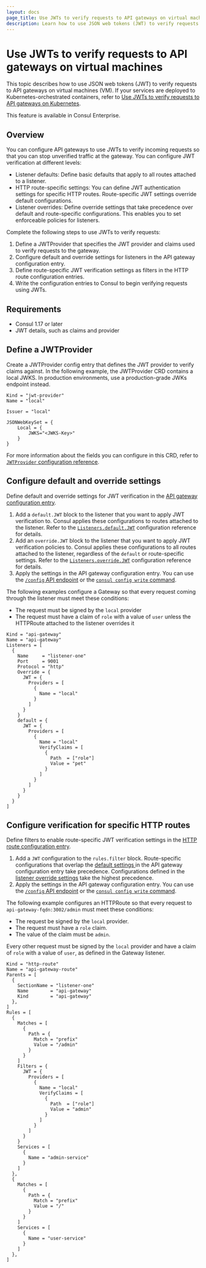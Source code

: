 ```yaml
---
layout: docs
page_title: Use JWTs to verify requests to API gateways on virtual machines
description: Learn how to use JSON web tokens (JWT) to verify requests from external clients to listeners on an API gateway.
---
```


# Use JWTs to verify requests to API gateways on virtual machines

This topic describes how to use JSON web tokens (JWT) to verify requests to API gateways on virtual machines (VM). If your services are deployed to Kubernetes-orchestrated containers, refer to [Use JWTs to verify requests to API gateways on Kubernetes](/consul/docs/north-south/api-gateway/secure-traffic/jwt/k8s).

<EnterpriseAlert> This feature is available in Consul Enterprise. </EnterpriseAlert>

## Overview

You can configure API gateways to use JWTs to verify incoming requests so that you can stop unverified traffic at the gateway. You can configure JWT verification at different levels:

- Listener defaults: Define basic defaults that apply to all routes attached to a listener.
- HTTP route-specific settings: You can define JWT authentication settings for specific HTTP routes. Route-specific JWT settings override default configurations.
- Listener overrides: Define override settings that take precedence over default and route-specific configurations. This enables you to set enforceable policies for listeners.

Complete the following steps to use JWTs to verify requests:

1. Define a JWTProvider that specifies the JWT provider and claims used to verify requests to the gateway.
1. Configure default and override settings for listeners in the API gateway configuration entry.
1. Define route-specific JWT verification settings as filters in the HTTP route configuration entries.
1. Write the configuration entries to Consul to begin verifying requests using JWTs.

## Requirements

- Consul 1.17 or later
- JWT details, such as claims and provider

## Define a JWTProvider

Create a JWTProvider config entry that defines the JWT provider to verify claims against.
In the following example, the JWTProvider CRD contains a local JWKS. In production environments, use a production-grade JWKs endpoint instead.

<CodeBlockConfig filename="jwt-provider.hcl">

```hcl
Kind = "jwt-provider"
Name = "local"

Issuer = "local"

JSONWebKeySet = {
    Local = {
        JWKS="<JWKS-Key>"
    }
}
```

</CodeBlockConfig>

For more information about the fields you can configure in this CRD, refer to [`JWTProvider` configuration reference](/consul/docs/reference/config-entry/jwt-provider).

## Configure default and override settings

Define default and override settings for JWT verification in the [API gateway configuration entry](/consul/docs/reference/config-entry/api-gateway).

1. Add a `default.JWT` block to the listener that you want to apply JWT verification to. Consul applies these configurations to routes attached to the listener. Refer to the [`Listeners.default.JWT`](/consul/docs/reference/config-entry/api-gateway#listeners-default-jwt) configuration reference for details.
1. Add an `override.JWT` block to the listener that you want to apply JWT verification policies to. Consul applies these configurations to all routes attached to the listener, regardless of the `default` or route-specific settings. Refer to the [`Listeners.override.JWT`](/consul/docs/reference/config-entry/api-gateway#listeners-override-jwt) configuration reference for details.
1. Apply the settings in the API gateway configuration entry. You can use the [`/config` API endpoint](/consul/api-docs/config#apply-configuration) or the [`consul config write` command](/consul/commands/config/write).

The following examples configure a Gateway so that every request coming through the listener must meet these conditions:
- The request must be signed by the `local` provider
- The request must have a claim of `role` with a value of `user` unless the HTTPRoute attached to the listener overrides it

<CodeBlockConfig filename="gateway.hcl">

```hcl
Kind = "api-gateway"
Name = "api-gateway"
Listeners = [
  {
    Name     = "listener-one"
    Port     = 9001
    Protocol = "http"
    Override = {
      JWT = {
        Providers = [
          {
            Name = "local"
          }
        ]
      }
    }
    default = {
      JWT = {
        Providers = [
          {
            Name = "local"
            VerifyClaims = [
              {
                Path  = ["role"]
                Value = "pet"
              }
            ]
          }
        ]
      }
    }
  }
]
```

</CodeBlockConfig>

## Configure verification for specific HTTP routes

Define filters to enable route-specific JWT verification settings in the [HTTP route configuration entry](/consul/docs/reference/config-entry/http-route).

1. Add a `JWT` configuration to the `rules.filter` block. Route-specific configurations that overlap the [default settings ](/consul/docs/reference/config-entry/api-gateway#listeners-default-jwt) in the API gateway configuration entry take precedence. Configurations defined in the [listener override settings](/consul/docs/reference/config-entry/api-gateway#listeners-override-jwt) take the highest precedence.
1. Apply the settings in the API gateway configuration entry. You can use the [`/config` API endpoint](/consul/api-docs/config#apply-configuration) or the [`consul config write` command](/consul/commands/config/write).

The following example configures an HTTPRoute so that every request to `api-gateway-fqdn:3002/admin` must meet these conditions:
- The request be signed by the `local` provider.
- The request must have a `role` claim.
- The value of the claim must be `admin`.

Every other request must be signed by the `local` provider and have a claim of `role` with a value of `user`, as defined in the Gateway listener.

<CodeBlockConfig filename="http-route.hcl">

```hcl
Kind = "http-route"
Name = "api-gateway-route"
Parents = [
  {
    SectionName = "listener-one"
    Name        = "api-gateway"
    Kind        = "api-gateway"
  },
]
Rules = [
  {
    Matches = [
      {
        Path = {
          Match = "prefix"
          Value = "/admin"
        }
      }
    ]
    Filters = {
      JWT = {
        Providers = [
          {
            Name = "local"
            VerifyClaims = [
              {
                Path  = ["role"]
                Value = "admin"
              }
            ]
          }
        ]
      }
    }
    Services = [
      {
        Name = "admin-service"
      }
    ]
  },
  {
    Matches = [
      {
        Path = {
          Match = "prefix"
          Value = "/"
        }
      }
    ]
    Services = [
      {
        Name = "user-service"
      }
    ]
  },
]
```

</CodeBlockConfig>
